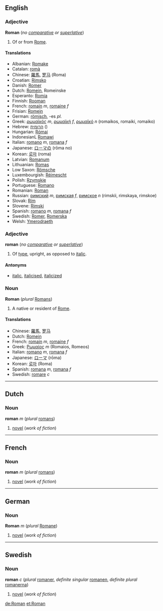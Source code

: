 ==English==
===Adjective===
'''Roman''' (''no [[comparative]] or [[superlative]]'')

#Of or from [[Rome]].

====Translations====

*Albanian: [[Romake]]
*Catalan: [[romà]]
*Chinese: [[羅馬]], [[罗马]] (Roma)
*Croatian: [[Rimsko]]
*Danish: [[Romer]]
*Dutch: [[Romein]], Romeinske
*Esperanto: [[Romia]]
*Finnish: [[Rooman]]
*French: [[romain]] ''m'', [[romaine]] ''f''
*Frisian: [[Romein]]
*German: [[römisch]], -es ''pl.''
*Greek: [[ρωμαϊκός]] ''m'', [[ρωμαϊκή]] ''f'', [[ρωμαϊκό]] ''n'' (romaikos, romaiki, romaiko)
*Hebrew: [[הרומית]] ()
*Hungarian: [[Római]]
*IndonesianL [[Romawi]]
*Italian: [[romano]] ''m'', [[romana]] ''f''
*Japanese: [[ローマ]]の (rōma no)
*Korean: [[로마]] (roma)
*Latvian: [[Romanum]]
*Lithuanian: [[Romas]]
*Low Saxon: [[Römsche]]
*Luxembourgish: [[Réimescht]]
*Polish: [[Rzymskie]]
*Portuguese: [[Romano]]
*Romanian: [[Roman]]
*Russian: [[римский]] ''m'', [[римская]] ''f'', [[римское]] ''n'' (rimskii, rimskaya, rimskoe)
*Slovak: [[Rím]]
*Slovene: [[Rimski]]
*Spanish: [[romano]] ''m'', [[romana]] ''f''
*Swedish: [[Romer]], [[Romerska]]
*Welsh: [[Ymerodraeth]]

===Adjective===
'''roman''' (''no [[comparative]] or [[superlative]]'')

#Of [[type]], upright, as opposed to [[italic]].

====Antonyms====
*[[italic]], [[italicise]]d, [[italicize]]d

===Noun===
'''Roman''' (''plural'' [[Romans]])

#A native or resident of [[Rome]].

====Translations====
*Chinese: [[羅馬]], [[罗马]]
*Dutch: [[Romein]]
*French: [[romain]] ''m'', [[romaine]] ''f''
*Greek: [[Ρωμαίος]] ''m'' (Romaios, Romeos)
*Italian: [[romano#Italian|romano]] ''m'', [[romana#Italian|romana]] ''f''
*Japanese: [[ローマ]] (rōma)
*Korean: [[로마]] (Roma)
*Spanish: [[romano#Spanish|romana]] ''m'', [[romana#Spanish|romana]] ''f''
*Swedish: [[romare]] ''c''
----

==Dutch==
===Noun===
'''roman''' ''m'' (''plural'' [[roman]]s)

#[[novel]] (''work of fiction'')

----

==French==
===Noun===
'''roman''' ''m'' (''plural'' [[romans]])

#[[novel]] (''work of fiction'')

----
==German==
===Noun===
'''Roman''' ''m'' (''plural'' [[Romane]])

#[[novel]] (''work of fiction'')

----
==Swedish==
===Noun===
'''roman''' ''c'' (''plural'' [[romaner]], ''definite singular'' [[romanen]], ''definite plural'' [[romanerna]])

#[[novel]] (''work of fiction'')

[[de:Roman]]
[[et:Roman]]